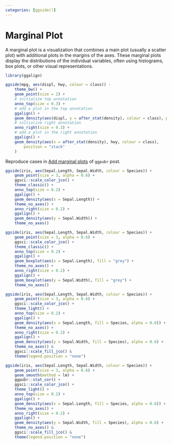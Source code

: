 ```yaml
---
categories: [ggside()]
---
```


# Marginal Plot

A marginal plot is a visualization that combines a main plot (usually a scatter
plot) with additional plots in the margins of the axes. These marginal plots
display the distributions of the individual variables, often using histograms,
box plots, or other visual representations.

```r
library(ggalign)
```

```r
ggside(mpg, aes(displ, hwy, colour = class)) -
    theme_bw() +
    geom_point(size = 2) +
    # initialize top annotation
    anno_top(size = 0.3) +
    # add a plot in the top annotation
    ggalign() +
    geom_density(aes(displ, y = after_stat(density), colour = class), position = "stack") +
    # initialize right annotation
    anno_right(size = 0.3) +
    # add a plot in the right annotation
    ggalign() +
    geom_density(aes(x = after_stat(density), hwy, colour = class),
        position = "stack"
    )
```

Reproduce cases in [Add marginal plots](https://www.sthda.com/english/articles/24-ggpubr-publication-ready-plots/78-perfect-scatter-plots-with-correlation-and-marginal-histograms/) of `ggpubr` post.

```r
ggside(iris, aes(Sepal.Length, Sepal.Width, colour = Species)) +
    geom_point(size = 3, alpha = 0.6) +
    ggsci::scale_color_jco() +
    theme_classic() +
    anno_top(size = 0.2) +
    ggalign() +
    geom_density(aes(x = Sepal.Length)) +
    theme_no_axes() +
    anno_right(size = 0.2) +
    ggalign() +
    geom_density(aes(y = Sepal.Width)) +
    theme_no_axes()
```


```r
ggside(iris, aes(Sepal.Length, Sepal.Width, colour = Species)) +
    geom_point(size = 3, alpha = 0.6) +
    ggsci::scale_color_jco() +
    theme_classic() +
    anno_top(size = 0.2) +
    ggalign() +
    geom_boxplot(aes(x = Sepal.Length), fill = "grey") +
    theme_no_axes() +
    anno_right(size = 0.2) +
    ggalign() +
    geom_boxplot(aes(y = Sepal.Width), fill = "grey") +
    theme_no_axes()
```


```r
ggside(iris, aes(Sepal.Length, Sepal.Width, colour = Species)) +
    geom_point(size = 3, alpha = 0.6) +
    ggsci::scale_color_jco() +
    theme_light() +
    anno_top(size = 0.2) +
    ggalign() +
    geom_density(aes(x = Sepal.Length, fill = Species, alpha = 0.6)) +
    theme_no_axes() +
    anno_right(size = 0.2) +
    ggalign() +
    geom_density(aes(y = Sepal.Width, fill = Species), alpha = 0.6) +
    theme_no_axes() &
    ggsci::scale_fill_jco() &
    theme(legend.position = "none")
```

```r
ggside(iris, aes(Sepal.Length, Sepal.Width, colour = Species)) +
    geom_point(size = 3, alpha = 0.6) +
    geom_smooth(method = lm) +
    ggpubr::stat_cor() +
    ggsci::scale_color_jco() +
    theme_light() +
    anno_top(size = 0.2) +
    ggalign() +
    geom_density(aes(x = Sepal.Length, fill = Species, alpha = 0.6)) +
    theme_no_axes() +
    anno_right(size = 0.2) +
    ggalign() +
    geom_density(aes(y = Sepal.Width, fill = Species), alpha = 0.6) +
    theme_no_axes() &
    ggsci::scale_fill_jco() &
    theme(legend.position = "none")
```
